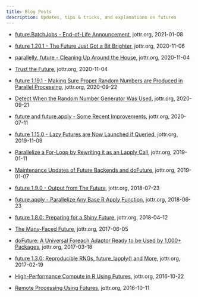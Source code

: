 ```yaml
---
title: Blog Posts
description: Updates, tips & tricks, and explanations on futures
---
```


* [future.BatchJobs - End-of-Life Announcement](https://www.jottr.org/2021/01/08/future.batchjobs-end-of-life-announcement/), jottr.org, 2021-01-08

* [future 1.20.1 - The Future Just Got a Bit Brighter](https://www.jottr.org/2020/11/06/future-1.20.1-the-future-just-got-a-bit-brighter/), jottr.org, 2020-11-06

* [parallelly, future - Cleaning Up Around the House](https://www.jottr.org/2020/11/04/parallelly-future-cleaning-up-around-the-house/), jottr.org, 2020-11-04

* [Trust the Future](https://www.jottr.org/2020/11/04/trust-the-future/), jottr.org, 2020-11-04

* [future 1.19.1 - Making Sure Proper Random Numbers are Produced in Parallel Processing](https://www.jottr.org/2020/09/22/push-for-statical-sound-rng/), jottr.org, 2020-09-22

* [Detect When the Random Number Generator Was Used](https://www.jottr.org/2020/09/21/detect-when-the-random-number-generator-was-used/), jottr.org, 2020-09-21

* [future and future.apply - Some Recent Improvements](https://www.jottr.org/2020/07/11/future-future.apply-recent-improvements/), jottr.org, 2020-07-11

* [future 1.15.0 - Lazy Futures are Now Launched if Queried](https://www.jottr.org/2019/11/09/resolved-launches-lazy-futures/), jottr.org, 2019-11-09

* [Parallelize a For-Loop by Rewriting it as an Lapply Call ](https://www.jottr.org/2019/01/11/parallelize-a-for-loop-by-rewriting-it-as-an-lapply-call/), jottr.org, 2019-01-11

* [Maintenance Updates of Future Backends and doFuture](https://www.jottr.org/2019/01/07/maintenance-updates-of-future-backends-and-dofuture/), jottr.org, 2019-01-07

* [future 1.9.0 - Output from The Future](https://www.jottr.org/2018/07/23/output-from-the-future/), jottr.org, 2018-07-23

* [future.apply - Parallelize Any Base R Apply Function](https://www.jottr.org/2018/06/23/future.apply_1.0.0/), jottr.org, 2018-06-23

* [future 1.8.0: Preparing for a Shiny Future](https://www.jottr.org/2018/04/12/future-results/), jottr.org, 2018-04-12

* [The Many-Faced Future](https://www.jottr.org/2017/06/05/many-faced-future/), jottr.org, 2017-06-05

* [doFuture: A Universal Foreach Adaptor Ready to be Used by 1,000+ Packages](https://www.jottr.org/2017/03/18/dofuture/), jottr.org, 2017-03-18

* [future 1.3.0: Reproducible RNGs, future_lapply() and More](https://www.jottr.org/2017/02/19/future-rng/), jottr.org, 2017-02-19

* [High-Performance Compute in R Using Futures ](https://www.jottr.org/2016/10/22/future-hpc/), jottr.org, 2016-10-22

* [Remote Processing Using Futures](https://www.jottr.org/2016/10/11/future-remotes/), jottr.org, 2016-10-11


